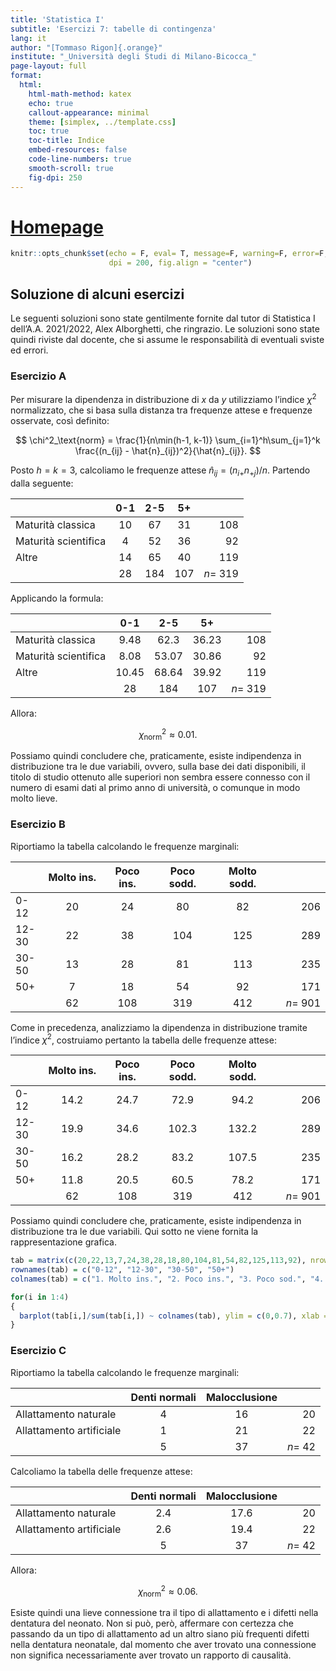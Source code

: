 ```yaml
---
title: 'Statistica I'
subtitle: 'Esercizi 7: tabelle di contingenza'
lang: it
author: "[Tommaso Rigon]{.orange}"
institute: "_Università degli Studi di Milano-Bicocca_"
page-layout: full
format:
  html:
    html-math-method: katex
    echo: true
    callout-appearance: minimal
    theme: [simplex, ../template.css]
    toc: true
    toc-title: Indice
    embed-resources: false
    code-line-numbers: true
    smooth-scroll: true
    fig-dpi: 250
---
```


# [Homepage](../index.html)

```r
knitr::opts_chunk$set(echo = F, eval= T, message=F, warning=F, error=F, comment=NA, cache=F, include=T, R.options=list(width=100), 
                      dpi = 200, fig.align = "center")
```


## Soluzione di [alcuni]{.orange} esercizi

Le seguenti soluzioni sono state gentilmente fornite dal [tutor di Statistica I]{.blue} dell'A.A. 2021/2022, [Alex Alborghetti]{.orange}, che ringrazio. Le soluzioni sono state quindi riviste dal docente, che si assume le responsabilità di eventuali sviste ed errori. 

### Esercizio A

Per misurare la dipendenza in distribuzione di $x$ da $y$ utilizziamo l'indice $\chi^2$ normalizzato, che si basa sulla distanza tra frequenze attese e frequenze osservate, così definito:

$$
\chi^2_\text{norm} =  \frac{1}{n\min(h-1, k-1)} \sum_{i=1}^h\sum_{j=1}^k \frac{(n_{ij} - \hat{n}_{ij})^2}{\hat{n}_{ij}}.
$$

Posto $h = k = 3$, calcoliamo le frequenze attese $\hat{n}_{ij} = (n_{i+}n_{+j})/n$. Partendo dalla seguente:

|                      | 0-1 | 2-5 | 5+  |           |
|:---------------------|:---:|:---:|:---:|----------:|
| Maturità classica    | 10  | 67  | 31  |       108 |
| Maturità scientifica |  4  | 52  | 36  |        92 |
| Altre                | 14  | 65  | 40  |       119 |
|                      | 28  | 184 | 107 | $n =$ 319 |

Applicando la formula:

|                      |  0-1  |  2-5  |  5+   |           |
|:---------------------|:-----:|:-----:|:-----:|----------:|
| Maturità classica    | 9.48  | 62.3  | 36.23 |       108 |
| Maturità scientifica | 8.08  | 53.07 | 30.86 |        92 |
| Altre                | 10.45 | 68.64 | 39.92 |       119 |
|                      |  28   |  184  |  107  | $n =$ 319 |

Allora:

$$
\chi^2_\text{norm} \approx 0.01.
$$

Possiamo quindi concludere che, praticamente, esiste indipendenza in distribuzione tra le due variabili, ovvero, sulla base dei dati disponibili, il titolo di studio ottenuto alle superiori non sembra essere connesso con il numero di esami dati al primo anno di università, o comunque in modo molto lieve.

### Esercizio B

Riportiamo la tabella calcolando le frequenze marginali:

|       | Molto ins. | Poco ins. | Poco sodd. | Molto sodd. |           |
|:------|:----------:|:---------:|:----------:|:-----------:|----------:|
| 0-12  |     20     |    24     |     80     |     82      |       206 |
| 12-30 |     22     |    38     |    104     |     125     |       289 |
| 30-50 |     13     |    28     |     81     |     113     |       235 |
| 50+   |     7      |    18     |     54     |     92      |       171 |
|       |     62     |    108    |    319     |     412     | $n =$ 901 |

Come in precedenza, analizziamo la dipendenza in distribuzione tramite l'indice $\chi^2$, costruiamo pertanto la tabella delle frequenze attese:

|       | Molto ins. | Poco ins. | Poco sodd. | Molto sodd. |           |
|:------|:----------:|:---------:|:----------:|:-----------:|----------:|
| 0-12  |    14.2    |   24.7    |    72.9    |    94.2     |       206 |
| 12-30 |    19.9    |   34.6    |   102.3    |    132.2    |       289 |
| 30-50 |    16.2    |   28.2    |    83.2    |    107.5    |       235 |
| 50+   |    11.8    |   20.5    |    60.5    |    78.2     |       171 |
|       |     62     |    108    |    319     |     412     | $n =$ 901 |

Possiamo quindi concludere che, praticamente, esiste indipendenza in distribuzione tra le due variabili. Qui sotto ne viene fornita la rappresentazione grafica.

```r
tab = matrix(c(20,22,13,7,24,38,28,18,80,104,81,54,82,125,113,92), nrow = 4)
rownames(tab) = c("0-12", "12-30", "30-50", "50+")
colnames(tab) = c("1. Molto ins.", "2. Poco ins.", "3. Poco sod.", "4. Molto sod.")

for(i in 1:4)
{
  barplot(tab[i,]/sum(tab[i,]) ~ colnames(tab), ylim = c(0,0.7), xlab = "", ylab = "", main = rownames(tab)[i])
}
```

### Esercizio C

Riportiamo la tabella calcolando le frequenze marginali:

|                          | Denti normali | Malocclusione |         |
|:-------------------------|:-------------:|:-------------:|--------:|
| Allattamento naturale    |       4       |      16       |      20 |
| Allattamento artificiale |       1       |      21       |      22 |
|                          |       5       |      37       | $n=$ 42 |

Calcoliamo la tabella delle frequenze attese:

|                          | Denti normali | Malocclusione |         |
|:-------------------------|:-------------:|:-------------:|--------:|
| Allattamento naturale    |      2.4      |     17.6      |      20 |
| Allattamento artificiale |      2.6      |     19.4      |      22 |
|                          |       5       |      37       | $n=$ 42 |

Allora:

$$
\chi^2_\text{norm} \approx 0.06.
$$

Esiste quindi una lieve connessione tra il tipo di allattamento e i difetti nella dentatura del neonato. Non si può, però, affermare con certezza che passando da un tipo di allattamento ad un altro siano più frequenti difetti nella dentatura neonatale, dal momento che aver trovato una connessione non significa necessariamente aver trovato un rapporto di causalità.
